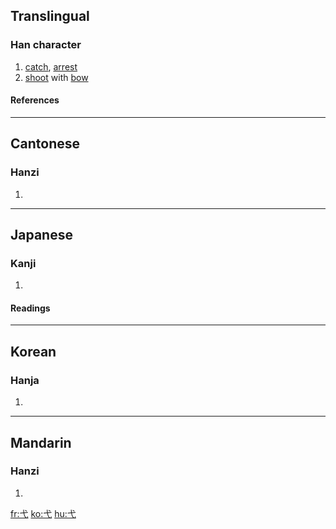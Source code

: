 ==Translingual==
===Han character===
{{Han char|rn=56|rad=弋|as=00|sn=3|four=4300<sub>0</sub>|canj=戈心 (IP)}}
# [[catch]], [[arrest]]
# [[shoot]] with [[bow]]
====References====
{{Han ref|kx=0355.010|dkj=09656|dj=0670.160|hdz=10557.230|uh=5F0B|ud=24331|bh=A47C|bd=42108}}
----
==Cantonese==
===Hanzi===
{{yue-hanzi|jyut=|y=yik6}}
# {{defn|Cantonese}}
----
==Japanese==
===Kanji===
{{ja-kanji|grade=|rs=弋00}}
# {{defn|Japanese}} 
====Readings====
{{ja-readings|on=[[よく]] (yoku)|kun=[[いぐるみ]] (igurumi)}}
----
==Korean==
===Hanja===
{{ko-hanja|hangeul=익|eumhun=|rv=ik|mr=ik|y=ik}}
# {{defn|Korean}}
----
==Mandarin==
===Hanzi===
{{cmn-hanzi|pin=[[yì]] (yi4)|wg=i<sup>4</sup>}}
# {{defn|Mandarin}}

[[fr:弋]]
[[ko:弋]]
[[hu:弋]]